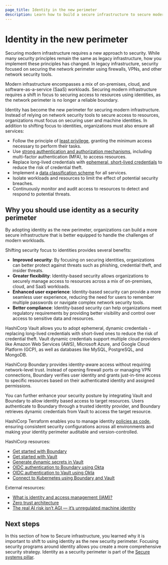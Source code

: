 ```yaml
---
page_title: Identity in the new perimeter
description: Learn how to build a secure infrastructure to secure modern workloads against threats.
---
```


# Identity in the new perimeter

Securing modern infrastructure requires a new approach to security. While many
security principles remain the same as legacy infrastructure, how
you implement these principles has changed. In legacy infrastructure, security
focused on securing the network perimeter using firewalls, VPNs, and other network
security tools. 

Modern infrastructure encompasses a mix of on-premises, cloud, and
software-as-a-service (SaaS) workloads. Securing modern infrastructure requires
a shift in focus to securing access to resources using identities, as the network
perimeter is no longer a reliable boundary.

Identity has become the new perimeter for securing modern infrastructure.
Instead of relying on network security tools to secure access to resources,
organizations must focus on securing user and machine identities. In addition to
shifting focus to identities, organizations must also ensure all services:

- Follow the principle of [least
  privilege](/well-architected-framework/secure-systems/identity-access-management/grant-least-privilege),
  granting the minimum access necessary to perform their tasks.
- Use [strong authentication and authorization
  mechanisms](/well-architected-framework/secure-systems/identity-access-management/implement-strong-sign-in-workflows),
  including multi-factor authentication (MFA), to access resources.
- Replace long-lived credentials with [ephemeral, short-lived
  credentials](/well-architected-framework/secure-systems/identity-access-management/use-dynamic-credentials)
  to reduce the risk of credential theft.
- Implement a [data classification
  scheme](/well-architected-framework/secure-systems/data/classify-data) for all
  services. 
- Isolate workloads and resources to limit the effect of potential
  security breaches.
- Continuously monitor and audit access to resources to detect and respond to
  potential threats.

<VideoEmbed url="https://www.youtube.com/watch?v=JrYBni2ojyE"/>

## Why you should use identity as a security perimeter

By adopting identity as the new perimeter, organizations can build a more secure
infrastructure that is better equipped to handle the challenges of modern
workloads.

Shifting security focus to identities provides several benefits:

- **Improved security**: By focusing on securing identities, organizations can
  better protect against threats such as phishing, credential theft, and
  insider threats.
- **Greater flexibility**: Identity-based security allows organizations to
  securely manage access to resources across a mix of on-premises, cloud, and
  SaaS workloads.
- **Enhanced user experience**: Identity-based security can provide a more
  seamless user experience, reducing the need for users to remember multiple
  passwords or navigate complex network security tools.
- **Better compliance**: Identity-based security can help organizations meet
  regulatory requirements by providing better visibility and control over
  access to sensitive data and resources.

<VideoEmbed url="https://www.youtube.com/watch?v=5uNifnVlBy4"/>

HashiCorp Vault allows you to adopt ephemeral, dynamic credentials - replacing
long-lived credentials with short-lived ones to reduce the risk of credential
theft. Vault dynamic credentials support multiple cloud providers like Amazon Web
Services (AWS), Microsoft Azure, and Google Cloud Platform (GCP), as well as
databases like MySQL, PostgreSQL, and MongoDB.

HashiCorp Boundary provides identity-aware access without requiring
network-level trust. Instead of opening firewall ports or managing VPN
connections, Boundary verifies user identity and grants just-in-time access to
specific resources based on their authenticated identity and assigned
permissions.

You can further enhance your security posture by integrating Vault and Boundary
to allow identity based access to target resources. Users authenticate to
Boundary through a trusted identity provider, and Boundary retrieves dynamic
credentials from Vault to access the target resource.

HashiCorp Terraform enables you to manage identity [policies as
code](/well-architected-framework/secure-systems/compliance-and-governance/policy-as-code),
ensuring consistent security configurations across all environments and making
your identity perimeter auditable and version-controlled.

HashiCorp resources:

- [Get started with Boundary](/boundary/tutorials/get-started-hcp)
- [Get started with Vault](/vault/tutorials/get-started)
- [Generate dynamic secrets in Vault](/vault/tutorials/db-credentials)
- [OIDC authentication to Boundary using Okta](/boundary/tutorials/identity-management/oidc-okta)
- [OIDC authentication to Vault using Okta](/vault/tutorials/auth-methods/vault-oidc-okta)
- [Connect to Kubernetes using Boundary and Vault](/boundary/tutorials/kubernetes-connect)

External resources:

- [What is identity and access management (IAM)?](https://www.ibm.com/think/topics/identity-access-management)
- [Zero trust architecture](https://www.nist.gov/publications/zero-trust-architecture)
- [The real AI risk isn’t AGI — it’s unregulated machine identity](https://www.cio.com/article/4075672/the-real-ai-risk-isnt-agi-its-unregulated-machine-identity.html)

## Next steps

In this section of how to Secure infrastructure, you learned why it is important to
shift to using identity as the new security perimeter. Focusing security
programs around identity allows you create a more comprehensive security
strategy. Identity as a security perimeter is part of the [Secure systems
pillar](/well-architected-framework/secure-systems).
